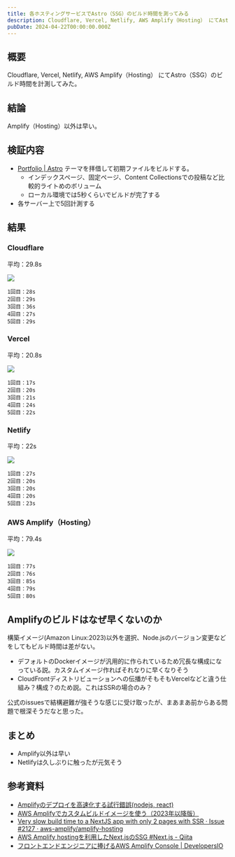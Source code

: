 ```yaml
---
title: 各ホスティングサービスでAstro（SSG）のビルド時間を測ってみる
description: Cloudflare, Vercel, Netlify, AWS Amplify（Hosting） にてAstro（SSG）のビルド時間を計測してみたメモです。
pubDate: 2024-04-22T00:00:00.000Z
---
```


## 概要

Cloudflare, Vercel, Netlify, AWS Amplify（Hosting） にてAstro（SSG）のビルド時間を計測してみた。

## 結論

Amplify（Hosting）以外は早い。

## 検証内容

- [Portfolio | Astro](https://astro.build/themes/details/portfolio/) テーマを拝借して初期ファイルをビルドする。
  - インデックスページ、固定ページ、Content Collectionsでの投稿など比較的ライトめのボリューム
  - ローカル環境では5秒くらいでビルドが完了する
- 各サーバー上で5回計測する

## 結果

### Cloudflare

平均：29.8s

![](/images/2024042201_astro-build-speed_cloudflare.png)

```
1回目：28s
2回目：29s
3回目：36s
4回目：27s
5回目：29s
```

### Vercel

平均：20.8s

![](/images/2024042201_astro-build-speed_vercel.png)

```
1回目：17s
2回目：20s
3回目：21s
4回目：24s
5回目：22s
```

### Netlify

平均：22s

![](/images/2024042201_astro-build-speed_netlify.png)

```
1回目：27s
2回目：20s
3回目：20s
4回目：20s
5回目：23s
```

### AWS Amplify（Hosting）

平均：79.4s

![](/images/2024042201_astro-build-speed_amplify.png)

```
1回目：77s
2回目：76s
3回目：85s
4回目：79s
5回目：80s
```

## Amplifyのビルドはなぜ早くないのか

構築イメージ(Amazon Linux:2023)以外を選択、Node.jsのバージョン変更などをしてもビルド時間は差がない。

- デフォルトのDockerイメージが汎用的に作られているため冗長な構成になっている説。カスタムイメージ作ればそれなりに早くなりそう
- CloudFrontディストリビューションへの伝播がそもそもVercelなどと違う仕組み？構成？のため説。これはSSRの場合のみ？

公式のissuesで結構避難が強そうな感じに受け取ったが、まあまあ前からある問題で根深そうだなと思った。

## まとめ

- Amplify以外は早い
- Netlifyは久しぶりに触ったが元気そう

## 参考資料

- [Amplifyのデプロイを高速化する試行錯誤(nodejs, react)](https://zenn.dev/2357gi/scraps/78b6f921fc652d)
- [AWS Amplifyでカスタムビルドイメージを使う（2023年以降版）](https://rkd3.dev/post/amplifycustomimage/)
- [Very slow build time to a NextJS app with only 2 pages with SSR · Issue #2127 · aws-amplify/amplify-hosting](https://github.com/aws-amplify/amplify-hosting/issues/2127)
- [AWS Amplify hostingを利用したNext.jsのSSG #Next.js - Qiita](https://qiita.com/ssugimoto/items/f8d7d3a293dcf66890e5)
- [フロントエンドエンジニアに捧げるAWS Amplify Console | DevelopersIO](https://dev.classmethod.jp/articles/aws-amplify-console-guide-lines-for-frontend-engineer/)
